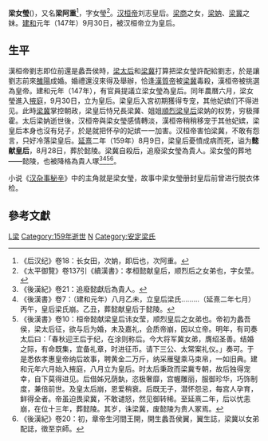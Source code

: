 '''梁女瑩'''({{bd|||159年|8月9日|}})，又名'''梁阿重'''<ref>《后汉纪》卷18：长女田，次妠，即后也，次阿重。</ref>，字女瑩<ref>《太平御覽》卷137引《續漢書》：孝桓懿献皇后，顺烈后之女弟也，字女莹。</ref>。[[汉桓帝|汉桓帝]]刘志皇后。[[梁商|梁商]]之女，[[梁妠|梁妠]]、[[梁冀|梁冀]]之妹。[[建和_(汉)|建和]]元年（147年）9月30日，被汉桓帝立为皇后。

== 生平 ==
漢桓帝劉志即位前還是蠡吾侯時，[[順烈梁皇后|梁太后]]和[[梁冀|梁冀]]打算把梁女瑩許配給劉志，於是讓劉志前來[[雒陽|雒陽]]成婚。婚禮還沒來得及舉辦，恰逢[[漢質帝|漢質帝]]被[[梁冀|梁冀]]毒殺，漢桓帝被挑選為皇帝。建和元年（147年），有官員提議立梁女瑩為皇后。同年農曆六月，梁女瑩進入[[掖庭|掖庭]]，9月30日，立为皇后。梁皇后入宮初期獲得专宠，其他妃嫔们不得进见。此時[[梁冀|梁冀]]掌控朝政，梁皇后恃兄長梁冀、姐姐[[順烈梁皇后|順烈梁皇后]]梁妠的权势，穷极揮霍。太后梁妠逝世後，汉桓帝與梁女瑩感情轉淡，漢桓帝稍稍移宠于其他妃嫔，梁皇后本身也沒有兒子，於是就把怀孕的妃嫔一一加害。汉桓帝害怕梁冀，不敢有怨言，只好冷落梁皇后。[[延熹|延熹]]二年（159年）8月9日，梁皇后憂憤成病而死，谥为'''懿献皇后'''，8月28日，葬於懿陵。梁冀自殺后，追廢梁女瑩為貴人。梁女瑩的葬地——懿陵，也被降格為貴人塚<ref>《後漢紀》卷21：追廢懿獻后為貴人。</ref><ref>《後漢書》卷7：（建和元年）八月乙未，立皇后梁氏.........（延熹二年七月）丙午，皇后梁氏崩。乙丑，葬懿献皇后于懿陵。</ref><ref>《後漢書》卷10：桓帝懿献梁皇后讳女莹，顺烈皇后之女弟也。帝初为蠡吾侯，梁太后征，欲与后为婚，未及嘉礼，会质帝崩，因以立帝。明年，有司奏太后曰：「春秋迎王后于纪，在涂则称后。今大将军冀女弟，膺绍圣善。结婚之际，有命既集，宜备礼章，时进征币。请下三公、太常案礼仪。」奏可。于是悉依孝惠皇帝纳后故事，聘黄金二万斤，纳采雁璧乘马束帛，一如旧典。建和元年六月始入掖庭，八月立为皇后。时太后秉政而梁冀专朝，故后独得宠幸，自下莫得进见。后借姊兄荫埶，恣极奢靡，宫幄雕丽，服御珍华，巧饰制度，兼倍前世。及皇太后崩，恩爱稍衰。后既无子，潜怀怨忌，每宫人孕育，鲜得全者。帝虽迫畏梁冀，不敢谴怒，然见御转稀。至延熹二年，后以忧恚崩，在位十三年，葬懿陵。其岁，诛梁冀，废懿陵为贵人冢焉。</ref><ref>《後漢紀》卷20：初，章帝生河間王開，開生蠡吾侯翼，翼生誌，梁冀以女弟配誌，徵至京師。</ref>。

小说《[[s:杂事秘辛|汉杂事秘辛]]》中的主角就是梁女瑩，故事中梁女瑩册封皇后前曾进行脱衣体检。

==參考文獻==
{{Reflist}}
{{start box}}
{{s-before|顺帝皇后[[梁妠|梁妠]]}}
{{s-title|[[:category:汉朝皇后|汉朝皇后]]|147年－159年}}
{{s-after|桓帝继皇后[[鄧猛女|鄧猛女]]}}
{{end box}}

{{汉朝皇后}}

[[Category:東漢皇后|L梁]]
[[Category:159年逝世|Category:159年逝世]]
[[Category:梁姓|N]]
[[Category:安定梁氏|Category:安定梁氏]]